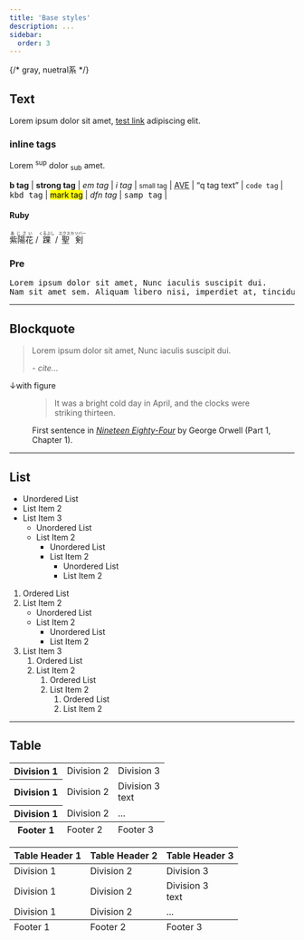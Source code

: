 ```yaml
---
title: 'Base styles'
description: ...
sidebar:
  order: 3
---
```




<Preview>
{/* <PreviewTitle>gray, nuetral系</PreviewTitle> */}
<PreviewArea p={20}>

<h2 id='text'>Text</h2>
<p>
	Lorem ipsum dolor sit amet,
	<a href='#' title='test link'>test link</a> adipiscing elit.
</p>

<h3 id='inline-tags'>inline tags</h3>
<p>
	Lorem <sup>sup</sup> dolor <sub>sub</sub> amet.
</p>
<p>
	<b>b tag</b>
		|
	<strong>strong tag</strong>
		|
	<em>em tag</em>
		|
	<i>i tag</i>
		|
	<small>small tag</small>
		|
	<abbr title='Avenue'>AVE</abbr>
		|
	<q cite='...'>q tag text</q>
		|
	<code>code tag</code>
		|
	<kbd>kbd tag</kbd>
		|
	<mark>mark tag</mark>
		|
	<dfn>dfn tag</dfn>
		|
	<samp>samp tag</samp>
		|
</p>

<h4 id='ruby'>Ruby</h4>
<p>
	<ruby>紫陽花<rt>あじさい</rt></ruby> /
	<ruby>踝<rt>くるぶし</rt></ruby> /
	<ruby>
		聖剣
		<rp>(</rp>
		<rt>エクスカリバー</rt>
		<rp>)</rp>
	</ruby>
</p>

<h3>Pre</h3>
<pre>
Lorem ipsum dolor sit amet, Nunc iaculis suscipit dui.
Nam sit amet sem. Aliquam libero nisi, imperdiet at, tincidunt nec, gravida vehicula, nisl. Praesent mattis, massa quis luctus fermentum.
</pre>

<hr />
<h2>Blockquote</h2>

<blockquote>
	<p>Lorem ipsum dolor sit amet, Nunc iaculis suscipit dui.</p>
	<cite>- cite...</cite>
</blockquote>

<p>↓with figure</p>
<figure>
	<blockquote>
		<p>It was a bright cold day in April, and the clocks were striking thirteen.</p>
	</blockquote>
	<figcaption>
		First sentence in
		<cite>
			<a href='http://www.george-orwell.org/1984/0.html'> Nineteen Eighty-Four</a>
		</cite>
			by George Orwell (Part 1, Chapter 1).
	</figcaption>
</figure>

<hr />
<h2>List</h2>
<ul>
	<li>Unordered List</li>
	<li>List Item 2</li>
	<li>
		List Item 3
		<ul>
			<li>Unordered List</li>
			<li>
				List Item 2
				<ul>
					<li>Unordered List</li>
					<li>
						List Item 2
						<ul>
							<li>Unordered List</li>
							<li>List Item 2</li>
						</ul>
					</li>
				</ul>
			</li>
		</ul>
	</li>
</ul>

<ol>
	<li>Ordered List</li>
	<li>
		List Item 2
		<ul>
			<li>Unordered List</li>
			<li>
				List Item 2
				<ul>
					<li>Unordered List</li>
					<li>List Item 2</li>
				</ul>
			</li>
		</ul>
	</li>
	<li>
		List Item 3
		<ol>
			<li>Ordered List</li>
			<li>
				List Item 2
				<ol>
					<li>Ordered List</li>
					<li>
						List Item 2
						<ol>
							<li>Ordered List</li>
							<li>List Item 2</li>
						</ol>
					</li>
				</ol>
			</li>
		</ol>
	</li>
</ol>

<hr />
<h2>Table</h2>
<table>
	<tbody>
		<tr>
			<th>Division 1</th>
			<td>Division 2</td>
			<td>Division 3</td>
		</tr>
		<tr>
			<th>Division 1</th>
			<td>Division 2</td>
			<td>Division 3<br />text</td>
		</tr>
		<tr>
			<th>Division 1</th>
			<td>Division 2</td>
			<td>...</td>
		</tr>
	</tbody>
	<tfoot>
		<tr>
			<th>Footer 1</th>
			<td>Footer 2</td>
			<td>Footer 3</td>
		</tr>
	</tfoot>
</table>

<table>
	<thead>
		<tr>
			<th>Table Header 1</th>
			<th>Table Header 2</th>
			<th>Table Header 3</th>
		</tr>
	</thead>
	<tbody>
		<tr>
			<td>Division 1</td>
			<td>Division 2</td>
			<td>Division 3</td>
		</tr>
		<tr>
			<td>Division 1</td>
			<td>Division 2</td>
			<td>Division 3<br />text</td>
		</tr>
		<tr>
			<td>Division 1</td>
			<td>Division 2</td>
			<td>...</td>
		</tr>
	</tbody>
	<tfoot>
		<tr>
			<td>Footer 1</td>
			<td>Footer 2</td>
			<td>Footer 3</td>
		</tr>
	</tfoot>
</table>
</PreviewArea>
</Preview>
